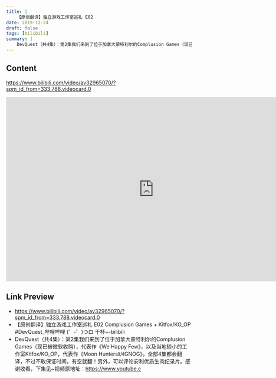 ```yaml
---
title: |
    【原创翻译】独立游戏工作室巡礼 E02
date: 2019-12-24
draft: false
tags: [bilibili]
summary: |
    DevQuest（共4集）：第2集我们来到了位于加拿大蒙特利尔的Complusion Games（现已被微软收购），代表作《We Happy Few》，以及当地较小的工作室Kitfox/KO_OP，代表作《Moon Hunters》/《GNOG》。全部4集都会翻译，不过不敢保证时间，有空就翻！另外，可以评论安利优质生肉纪录片。感谢收看，下集见~视频原地址：https://www.youtube.c
---
```


## Content

https://www.bilibili.com/video/av32965070/?spm_id_from=333.788.videocard.0


<iframe
    width="800"
    height="500"
    left="0" 
    top="0" 
    position="absolute"
    src="https://player.bilibili.com/player.html?cid=&aid=32965070&page=1&as_wide=1&high_quality=1&danmaku=0"
    title="【原创翻译】独立游戏工作室巡礼 E02 Complusion Games + Kitfox/KO_OP #DevQuest_哔哩哔哩 (゜-゜)つロ 干杯~-bilibili"
    frameBorder="no" 
    scrolling="no" 
    allowFullscreen>
</iframe>

## Link Preview

- https://www.bilibili.com/video/av32965070/?spm_id_from=333.788.videocard.0
- 【原创翻译】独立游戏工作室巡礼 E02 Complusion Games + Kitfox/KO_OP #DevQuest_哔哩哔哩 (゜-゜)つロ 干杯~-bilibili
- DevQuest（共4集）：第2集我们来到了位于加拿大蒙特利尔的Complusion Games（现已被微软收购），代表作《We Happy Few》，以及当地较小的工作室Kitfox/KO_OP，代表作《Moon Hunters》/《GNOG》。全部4集都会翻译，不过不敢保证时间，有空就翻！另外，可以评论安利优质生肉纪录片。感谢收看，下集见~视频原地址：https://www.youtube.c
